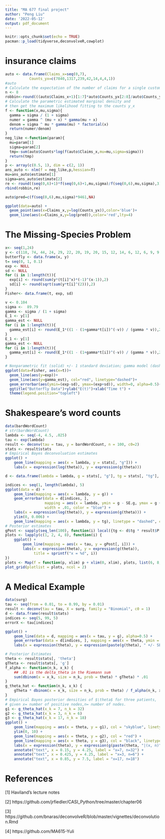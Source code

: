 ```yaml
---
title: "MA 677 final project"
author: "Peng Liu"
date: '2022-05-12'
output: pdf_document
---
```


```r
knitr::opts_chunk$set(echo = TRUE)
pacman::p_load(tidyverse,deconvolveR,cowplot)

```

#  insurance claims

```r
auto <- data.frame(Claims_x=seq(0,7),
           Counts_yx=c(7840,1317,239,42,14,4,4,1))
#auto
# Calculate the expectation of the number of claims for a single customer
n <- 8
robbin<-round(((auto$Claims_x+1)[1:7]*auto$Counts_yx[2:8]/auto$Counts_yx[1:7]),3)
# Calculate the parametric estimated marginal density and 
# then get the maximum likelihood fitting to the counts y_x
f <- function(x,mu,sigma){
  gamma = sigma / (1 + sigma)
  numer = gamma ^ (mu + x) * gamma(mu + x)
  denom = sigma ^ mu * gamma(mu) * factorial(x)
  return(numer/denom)
}
neg_like <-function(param){
  mu=param[1]
  sigma=param[2]
  tmp=-sum(auto$Counts*log(f(auto$Claims_x,mu=mu,sigma=sigma)))
  return(tmp)
}
p <- array(c(0.5, 1), dim = c(2, 1))
ans_auto <- nlm(f = neg_like,p,hessian=T)
mu=ans_auto$estimate[1]
sigma=ans_auto$estimate[2]
re <- round((seq(0,6)+1)*f(seq(0,6)+1,mu,sigma)/f(seq(0,6),mu,sigma),3)
rbind(robbin,re)

auto$pred=c(f(seq(0,6),mu,sigma)*9461,NA)

ggplot(data=auto) + 
  geom_point(aes(x=Claims_x,y=log(Counts_yx)),color='blue')+
  geom_line(aes(x=Claims_x,y=log(pred)),color='red',lty=4)

```

# The Missing-Species Problem

```r
x<- seq(1,24)
y <- c(118, 74, 44, 24, 29, 22, 20, 19, 20, 15, 12, 14, 6, 12, 6, 9, 9, 6, 10, 10, 11, 5, 3, 3)
butterfly <- data.frame(x, y)
t= seq(0, 1, 0.1)
exp <- NULL
sd <- NULL
for (i in 1:length(t)){
  exp[i] <- round(sum(y*(t[i]^x)*(-1)^(x-1)),2)
  sd[i] <- round(sqrt(sum(y*t[i]^(2))),2)
}
Fisher<- data.frame(t, exp, sd)
```


```r
v <- 0.104
sigma <-  89.79 
gamma <- sigma / (1 + sigma)
E_1 <- y[1]
gamma_est <- NULL
for (i in 1:length(t)){
  gamma_est[i] <- round(E_1*((1 - (1+gamma*t[i])^(-v)) / (gamma * v)),2)
}
E_1 <- y[1]
gamma_est <- NULL
for (i in 1:length(t)){
  gamma_est[i] <- round(E_1*((1 - (1+gamma*t[i])^(-v)) / (gamma * v)),2)
}
```

```r
# Nonparametric fit (solid) +/- 1 standard deviation; gamma model (dashed).
ggplot(data=Fisher, aes(x=t))+
  geom_line(aes(y=exp))+
  geom_line(aes(y=gamma_est), col="red", linetype="dashed")+
  geom_errorbar(aes(ymin=(exp-sd), ymax=(exp+sd)), width=0, alpha=0.5)+
  ggtitle("Butterfly Data")+ylab("E(t)")+xlab("Time t") +
  theme(legend.position="topleft")
```


# Shakespeare’s word counts

```r
data(bardWordCount)
# str(bardWordCount)
lambda <- seq(-4, 4.5, .025)
tau <- exp(lambda)
result <- deconv(tau = tau, y = bardWordCount, n = 100, c0=2)
stats <- result$stats
# Empirical Bayes deconvoluation estimates
ggplot() +
    geom_line(mapping = aes(x = lambda, y = stats[, "g"])) +
    labs(x = expression(log(theta)), y = expression(g(theta)))

d <- data.frame(lambda = lambda, g = stats[, "g"], tg = stats[, "tg"], SE.g = stats[, "SE.g"]) 

indices <- seq(1, length(lambda), 5)
ggplot(data = d) +
    geom_line(mapping = aes(x = lambda, y = g)) +
    geom_errorbar(data = d[indices, ],
                  mapping = aes(x = lambda, ymin = g - SE.g, ymax = g + SE.g),
                  width = .01, color = "blue") +
    labs(x = expression(log(theta)), y = expression(g(theta))) +
    ylim(0, 0.006) +
    geom_line(mapping = aes(x = lambda, y = tg), linetype = "dashed", color = "red")
# Posterior estimates
gPost <- sapply(seq_len(100), function(i) local({tg <- d$tg * result$P[i, ]; tg / sum(tg)}))
plots <- lapply(c(1, 2, 4, 8), function(i) {
    ggplot() +
        geom_line(mapping = aes(x = tau, y = gPost[, i])) +
        labs(x = expression(theta), y = expression(g(theta)),
             title = sprintf("x = %d", i))
})
plots <- Map(f = function(p, xlim) p + xlim(0, xlim), plots, list(6, 8, 14, 20))
plot_grid(plotlist = plots, ncol = 2)
```



# A Medical Example

```r
data(surg)
tau <- seq(from = 0.01, to = 0.99, by = 0.01)
result <- deconv(tau = tau, X = surg, family = "Binomial", c0 = 1)
d <- data.frame(result$stats)
indices <- seq(5, 99, 5)
errorX <- tau[indices]

ggplot() +
    geom_line(data = d, mapping = aes(x = tau, y = g), alpha=0.5) +
    geom_errorbar(data = d[indices, ], mapping = aes(x = theta, ymin = g - SE.g, ymax = g + SE.g),width =0, color = "red") +
    labs(x = expression(theta), y = expression(paste(g(theta), " +/- SE")))
```

```r
# Posterior Estimates
theta <- result$stats[, 'theta']
gTheta <- result$stats[, 'g']
f_alpha <- function(n_k, x_k) {
    ## .01 is the delta_theta in the Riemann sum
    sum(dbinom(x = x_k, size = n_k, prob = theta) * gTheta) * .01
}
g_theta_hat <- function(n_k, x_k) {
    gTheta * dbinom(x = x_k, size = n_k, prob = theta) / f_alpha(n_k, x_k)
}
# Empirical Bayes posterior densities of $\theta$ for three patients,
# given x= number of positive nodes,n= number of nodes.
g1 <- g_theta_hat(x_k = 7, n_k = 32)
g2 <- g_theta_hat(x_k = 3, n_k = 6)
g3 <- g_theta_hat(x_k = 17, n_k = 18)
ggplot() +
    geom_line(mapping = aes(x = theta, y = g1), col = "skyblue", linetype="dashed") +
    ylim(0, 10) +
    geom_line(mapping = aes(x = theta, y = g2), col = "red") +
    geom_line(mapping = aes(x = theta, y = g3), col = "black", linetype="dotted") +
    labs(x = expression(theta), y = expression(g(paste(theta, "|(x, n)")))) +
    annotate("text", x = 0.15, y = 4.25, label = "x=7, n=32") +
    annotate("text", x = 0.425, y = 4.25, label = "x=3, n=6") +
    annotate("text", x = 0.85, y = 7.5, label = "x=17, n=18")
```


# References

[1] Haviland's lecture notes

[2] https://github.com/jrfiedler/CASI_Python/tree/master/chapter06

[3] https://github.com/bnaras/deconvolveR/blob/master/vignettes/deconvolution.Rmd

[4] https://github.com/MA615-Yuli





